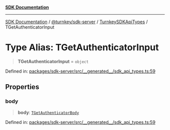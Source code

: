 [**SDK Documentation**](../../../../../README.mdx)

***

[SDK Documentation](../../../../../packages.mdx) / [@turnkey/sdk-server](../../../README.mdx) / [TurnkeySDKApiTypes](../README.mdx) / TGetAuthenticatorInput

# Type Alias: TGetAuthenticatorInput

> **TGetAuthenticatorInput** = `object`

Defined in: [packages/sdk-server/src/\_\_generated\_\_/sdk\_api\_types.ts:59](https://github.com/tkhq/sdk/blob/e1b1a69bdd608320aaf03cc2dbbf68dc0c52b28d/packages/sdk-server/src/__generated__/sdk_api_types.ts#L59)

## Properties

### body

> **body**: [`TGetAuthenticatorBody`](TGetAuthenticatorBody.mdx)

Defined in: [packages/sdk-server/src/\_\_generated\_\_/sdk\_api\_types.ts:59](https://github.com/tkhq/sdk/blob/e1b1a69bdd608320aaf03cc2dbbf68dc0c52b28d/packages/sdk-server/src/__generated__/sdk_api_types.ts#L59)
